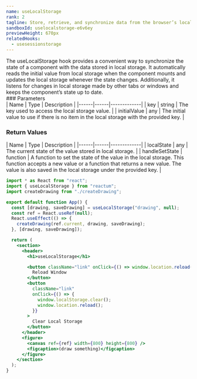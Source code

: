 ```yaml
---
name: useLocalStorage
rank: 2
tagline: Store, retrieve, and synchronize data from the browser’s localStorage API with useLocalStorage
sandboxId: uselocalstorage-e6v6ey
previewHeight: 670px
relatedHooks:
  - usesessionstorage
---
```



<HookDescription name={frontmatter.name}>
  The useLocalStorage hook provides a convenient way to synchronize the state of
  a component with the data stored in local storage. It automatically reads the
  initial value from local storage when the component mounts and updates the
  local storage whenever the state changes. Additionally, it listens for changes
  in local storage made by other tabs or windows and keeps the component’s state
  up to date.
</HookDescription>

<div class="reference">
  ### Parameters

  <div class="table-container">
  | Name | Type | Description |
  |------|------|-------------|
  | key | string | The key used to access the local storage value. |
  | initialValue | any | The initial value to use if there is no item in the local storage with the provided key. |
  </div>

  ### Return Values

  <div class="table-container">
  | Name | Type | Description |
  |------|------|-------------|
  | localState | any | The current state of the value stored in local storage. |
  | handleSetState | function | A function to set the state of the value in the local storage. This function accepts a new value or a function that returns a new value. The value is also saved in the local storage under the provided key. |
  </div>
</div>

<CodePreview
  sandboxId={frontmatter.sandboxId}
  previewHeight={frontmatter.previewHeight}
/>

<StaticCodeContainer>

```jsx
import * as React from "react";
import { useLocalStorage } from "reactum";
import createDrawing from "./createDrawing";

export default function App() {
  const [drawing, saveDrawing] = useLocalStorage("drawing", null);
  const ref = React.useRef(null);
  React.useEffect(() => {
    createDrawing(ref.current, drawing, saveDrawing);
  }, [drawing, saveDrawing]);

  return (
    <section>
      <header>
        <h1>useLocalStorage</h1>

        <button className="link" onClick={() => window.location.reload()}>
          Reload Window
        </button>
        <button
          className="link"
          onClick={() => {
            window.localStorage.clear();
            window.location.reload();
          }}
        >
          Clear Local Storage
        </button>
      </header>
      <figure>
        <canvas ref={ref} width={800} height={800} />
        <figcaption>(draw something)</figcaption>
      </figure>
    </section>
  );
}
```

</StaticCodeContainer>
